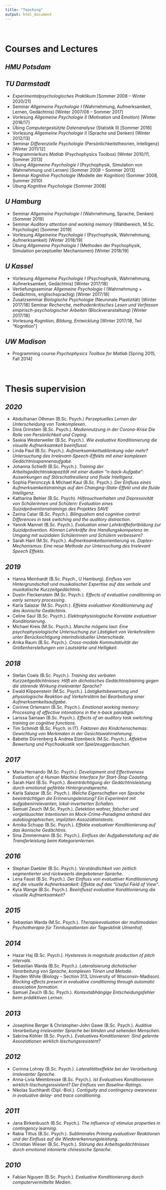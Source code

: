 ```yaml
---
title: "Teaching"
output: html_document
---
```


<br>

# **Courses and Lectures** {.tabset}

## *HMU Potsdam*

## *TU Darmstadt*

- *Experimentalpsychologisches Praktikum* [Sommer 2008 – Winter 2020/21]
- Seminar *Allgemeine Psychologie I* (Wahrnehmung, Aufmerksamkeit, Lernen, Gedächtnis) [Winter 2007/08 – Sommer 2017]
- Vorlesung *Allgemeine Psychologie II* (Motivation und Emotion) [Winter 2016/17]
- Übing *Computergestützte Datenanalyse* (Statistik II) [Sommer 2016]
- Vorlesung *Allgemeine Psychologie II* (Sprache und Denken) [Winter 2012/13] 
- Seminar *Differenzielle Psychologie* (Persönlichkeitstheorien, Intelligenz) [Winter 2011/12]
- Programmierkurs *Matlab* (Psychophysics Toolbox) [Winter 2010/11, Sommer 2013]
- Übung *Allgemeine Psychologie I* (Psychophysik, Simulation von Wahrnehmung und Lernen) [Sommer 2008 – Sommer 2013]
- Seminar *Kognitive Psychologie* (Modelle der Kognition) (Sommer 2008, Summer 2010)
- Übung *Kognitive Psychologie* [Sommer 2008]
    
## *U Hamburg*

- Seminar *Allgemeine Psychologie I* (Wahrnehmung, Sprache, Denken) [Sommer 2019]
- Seminar *Auditory attention and working memory* (Wahlbereich, M.Sc. Psychologie) [Sommer 2019]
- Vorlesung *Allgemeine Psychologie I* (Psychophysik, Wahrnehmung, Aufmerksamkeit) [Winter 2018/19]
- Übung *Allgemeine Psychologie I* (Methoden der Psychophysik, Simulation perzeptueller Mechanismen) [Winter 2018/19] 

## *U Kassel*

- Vorlesung *Allgemeine Psychologie I* (Psychophysik, Wahrnehmung, Aufmerksamkeit, Gedächtnis) [Winter 2017/18]
- Vertiefungsseminar *Allgemeine Psychologie I* (Wahrnehmung + Gedächtnis, englischsprachig) [Winter 2017/18]
- Zusatzseminar *Biologische Psychologie* (Neuronale Plastizität) [Winter 2017/18] Seminar *Recherche, methodenkritisches Lesen und Verfassen empirisch-psychologischer Arbeiten* (Blockveranstaltung) [Winter 2017/18]
- Vorlesung *Kognition, Bildung, Entwicklung* [Winter 2017/18, Teil “Kognition”] 

## *UW Madison*

- Programming course *Psychophysics Toolbox for Matlab* [Spring 2015, Fall 2014]
    
<br>

# **Thesis supervision** {.tabset}

## *2020*

- Abdulhanan Othman (B.Sc. Psych.) *Perzeptuelles Lernen der Unterscheidung von Tonkomplexen*.
- Dina Grinstein (B.Sc. Psych.). *Mediennutzung in der Corona-Krise Die Rolle von Persönlichkeit und Coping*.
- Saskia Westerweller (B.Sc. Psych.). *Wie evaluative Konditionierung die visuelle Aufmerksamkeit beeinflusst*.
-	Linda Paul (B.Sc. Psych.). *Aufmerksamkeitsablenkung oder mehr? Untersuchung des Irrelevant-Speech-Effekts mit einer komplexen Gedächtnisspannenaufgabe*.
- Johanna Schießl (B.Sc. Psych.). *Training der Arbeitsgedächtniskapazität mit einer dualen “n-back-Aufgabe”: Auswirkungen auf Störschallresilienz und fluide Intelligenz*.
- Sophia Pieronczyk & Michael Kaul (B.Sc. Psych.). *Der Einfluss eines Aufmerksamkeitstrainings auf den Changing-State-Effekt und die fluide Intelligenz*.
- Katharina Behler (B.Sc. Psych). *Hilfesuchverhalten und Depressivität von Schülerinnen und Schülern: Evaluation eines Suizidpräventionstrainings des Projektes SAVE*
- Zarina Catar (B.Sc. Psych.). *Bilingualism and cognitive control: Differences in task switching and the auditory distraction*.
- Yannik Mannet (B.Sc. Psych.). *Evaluation einer Lehrkräftefortbildung zur Suizidprävention. Können Lehrkräfte ihre Handlungskompetenz im Umgang mit suizidalen Schülerinnen und Schülern verbessern?*
- Sarah Hanl (M.Sc. Psych.). *Aufmerksamkeitsorientierung vs. Duplex-Mechanismus: Eine neue Methode zur Untersuchung des Irrelevant Speech Effekts*.

## *2019*

- Hanna Meinhardt (B.Sc. Psych., U Hamburg). *Einfluss von Hintergrundschall und musikalischer Expertise auf das verbale und musikalische Kurzzeitgedächtnis*.
- Dustin Fleckenstein (M.Sc. Psych.). *Effects of evaluative conditioning on early sensory processing*.
- Karla Salazar (M.Sc. Psych.). *Effekte evaluativer Konditionierung auf das ikonische Gedächtnis*.
- Celine Saul (B.Sc. Psych.). *Elektrophysiologische Korrelate evaluativer Konditionierung*.
- Michael Kreis (M.Sc. Psych.). *Manche mögens laut: Eine psychophysiologische Untersuchung zur Lästigkeit von Verkehrslärm unter Berücksichtigung interindividueller Unterschiede*.
- Anika Raum (B.Sc. Psych.). *Cross-modale Kommutativität der Größenherstellungen von Lautstärke und Helligkeit*.

## *2018* 	

- Stefan Coels (B.Sc. Psych.). *Training des verbalen Kurzzeitgedächtnisses: Hilft ein dichotisches Gedächtnistraining gegen die störende Wirkung irrelevanter Sprache?*
- Ewald Klippenstein (M.Sc. Psych.). *Lästigkeitsbewertung und physiologische Reaktion auf Verkehrslärm bei Bearbeitung einer Aufmerksamkeitsaufgabe*.
- Corinne Orlemann (B.Sc. Psych.). *Emotional working memory: Processing of affective intonations in the n-back paradigm*.
- Larissa Samaan (B.Sc. Psych.). *Effects of an auditory task switching training on cognitive functions*.
- Tim Schmidt (B.Sc. Psych. in IT). *Faktoren des Kindchenschemas: Gewichtung von Merkmalen in der Gesichtswahrnehmung*.
- Babette Dürrenberg & Andrea Elzenbeck (M.Sc. Psych.). *Affektive Bewertung und Psychoakustik von Spielzeuggeräuschen*.

## *2017* 

- Maria Hernando (M.Sc. Psych.). *Development and Effectiveness Evaluation of a Human Machine Interface for Start-Stop Coasting*.
- Sarah Hanl (B.Sc. Psych.). *Beeinträchtigung der Gedächtnisleistung durch emotional gefärbte Hintergrundsprache*.
- Karla Salazar (B.Sc. Psych.). *Welche Eigenschaften von Sprache beeinträchtigen die Erinnerungsleistung? Ein Experiment mit aufgabenirrelevanten, lokal-invertierten Schallen*.
- Samuel Zeuch (M.Sc. Psych.). *Detektion wahrer, falscher und vorgetäuschter Intentionen im Mock-Crime-Paradigma anhand des autobiographischen, impliziten Assoziationstests*.
- Annika Schupp (B.Sc. Psych.). *Effekte evaluativer Konditionierung auf das ikonische Gedächtnis*.
- Sina Zimmermann (B.Sc. Psych.). *Einfluss der Aufgabenstellung auf die Transferleistung beim Kategorienlernen*.

## *2016*

- Stephan Daebler (B.Sc. Psych.). *Verständlichkeit von zeitlich segmentierter und rückwaerts dargebotener Sprache*.
- Lena Faust (B.Sc. Psych.). *Der Einfluss von evaluativer Konditionierung auf die visuelle Aufmerksamkeit: Effekte auf das “Useful Field of View”*.
- Kyra Wange (B.Sc. Psych.). *Beeinflusst evaluative Konditionierung die visuelle Aufmerksamkeit?*

## *2015*

- Sebastian Warda (M.Sc. Psych.). *Therapieevaluation der multimodalen Psychotherapie für Tinnituspatienten der Tagesklinik Ulmenhof*.
 
## *2014* 	

- Hazar Haj (B.Sc. Psych.). *Hysteresis in magnitude production of pitch intervals*.
- Sebastian Warda (B.Sc. Psych.). *Lateralisierung dichotischer Verarbeitung von Sprache, komplexen Tönen und Melodie*.
- Payden White (Biology – Section 313, University of Wisconsin-Madison). *Blocking effects present in evaluative conditioning through automatic association formation*.
- Samuel Zeuch (B.Sc. Psych.). *Kontextabhängige Entscheidungsfehler beim prädiktiven Lernen*.

## *2013*

- Josephine Berger & Christopher-John Gawe (B.Sc. Psych.). *Auditive Verarbeitung irrelevanter Sprache bei blinden und sehenden Menschen*.
-	Sabrina Köhler (B.Sc. Psych.). *Evaluatives Konditionieren: Sind gelernte Assoziationen wirklich löschungsresistent?*

## *2012*

- Corinna Lohrey (B.Sc. Psych.). *Lateralitätseffekte bei der Verarbeitung irrelevanter Sprache*.
- Anna-Livia Meimbresse (B.Sc. Psych.). *Ist Evaluatives Konditionieren wirklich löschungsresistent? Der Einfluss von Baseline-Ratings*.
- Nikolas Suchhardt (Dipl.-Biol.). *Contiguity and contingency awareness in evaluative delay- and trace conditioning*.

## *2011*

- Jana Birkenbusch (B.Sc. Psych.). *The influence of stimulus properties in contingency learning*.
- Rabia Tittus (B.Sc. Psych.). *Subliminales Priming evaluativer Reaktionen und der Einfluss auf die Wiedererkennungsleistung*.
- Christian Wieser (B.Sc. Psych.). *Störung des Arbeitsgedächtnisses durch emotional intonierte chinesische Sprache*.

## *2010*

- Fabian Nguyen (B.Sc. Psych.). *Evaluative Konditionierung durch computervermittelte Medien*. 